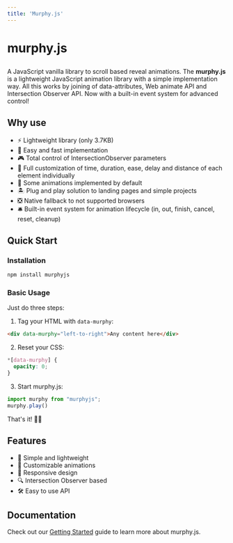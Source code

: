 ```yaml
---
title: 'Murphy.js'
---
```


# <p class="pink">murphy.js</p>

A JavaScript vanilla library to scroll based reveal animations.
The <strong>murphy.js</strong> is a lightweight JavaScript animation library with a simple implementation way. All this works by joining of data-attributes, Web animate API and Intersection Observer API. Now with a built-in event system for advanced control!

## Why use

- ⚡️ Lightweight library (only 3.7KB)
- 🍎 Easy and fast implementation
- 🎮 Total control of IntersectionObserver parameters
- 🎨 Full customization of time, duration, ease, delay and distance of each element individually
- 🎁 Some animations implemented by default
- 🏝 Plug and play solution to landing pages and simple projects
- ❎ Native fallback to not supported browsers
- 🛎️ Built-in event system for animation lifecycle (in, out, finish, cancel, reset, cleanup)

## Quick Start

### Installation

```bash copy copy
npm install murphyjs
```

### Basic Usage

Just do three steps:

1. Tag your HTML with `data-murphy`:
```html copy copy
<div data-murphy="left-to-right">Any content here</div>
```

2. Reset your CSS:
```css copy copy
*[data-murphy] {
  opacity: 0;
}
```

3. Start murphy.js:
```javascript copy copy
import murphy from "murphyjs";
murphy.play()
```

That's it! 🤟🏿

## Features

- 🚀 Simple and lightweight
- 🎨 Customizable animations
- 📱 Responsive design
- 🔍 Intersection Observer based
- 🛠️ Easy to use API

## Documentation

Check out our [Getting Started](/getting-started) guide to learn more about murphy.js. 